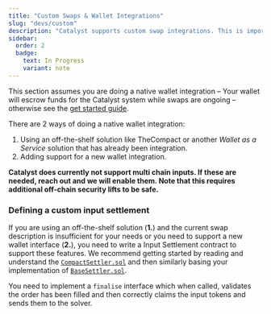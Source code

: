 ```yaml
---
title: "Custom Swaps & Wallet Integrations"
slug: "devs/custom"
description: "Catalyst supports custom swap integrations. This is important for Catalyst to aid with chain abstraction in your application. Whether it be a native wallet integration or a many to many swap."
sidebar:
  order: 2
  badge:
    text: In Progress
    variant: note
---
```


This section assumes you are doing a native wallet integration – Your wallet will escrow funds for the Catalyst system while swaps are ongoing – otherwise see the [get started guide](/devs/get-started).

There are 2 ways of doing a native wallet integration:

1. Using an off-the-shelf solution like TheCompact or another _Wallet as a Service_ solution that has already been integration.
2. Adding support for a new wallet integration.

**Catalyst does currently not support multi chain inputs. If these are needed, reach out and we will enable them. Note that this requires additional off-chain security lifts to be safe.**

### Defining a custom input settlement

If you are using an off-the-shelf solution (**1.**) and the current swap description is insufficient for your needs or you need to support a new wallet interface (**2.**), you need to write a Input Settlement contract to support these features. We recommend getting started by reading and understand the [`CompactSettler.sol`](https://github.com/catalystsystem/catalyst-intent/blob/main/src/settlers/compact/CompactSettler.sol) and then similarly basing your implementation of [`BaseSettler.sol`](https://github.com/catalystsystem/catalyst-intent/blob/main/src/settlers/BaseSettler.sol).

You need to implement a `finalise` interface which when called, validates the order has been filled and then correctly claims the input tokens and sends them to the solver.